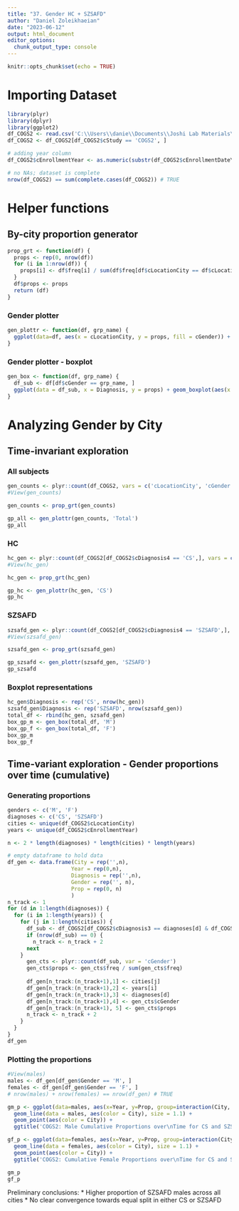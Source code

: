 ```yaml
---
title: "37. Gender HC + SZSAFD"
author: "Daniel Zoleikhaeian"
date: "2023-06-12"
output: html_document
editor_options: 
  chunk_output_type: console
---
```


```r
knitr::opts_chunk$set(echo = TRUE)
```

# Importing Dataset
```r
library(plyr)
library(dplyr)
library(ggplot2)
df_COGS2 <- read.csv('C:\\Users\\danie\\Documents\\Joshi Lab Materials\\3 Studies Dataset\\Dataset Merge\\bgc_merge_cDiag123_060723.csv')
df_COGS2 <- df_COGS2[df_COGS2$cStudy == 'COGS2', ]

# adding year column
df_COGS2$cEnrollmentYear <- as.numeric(substr(df_COGS2$cEnrollmentDateYear, 1,4))

# no NAs; dataset is complete
nrow(df_COGS2) == sum(complete.cases(df_COGS2)) # TRUE
```

# Helper functions

## By-city proportion generator
```r
prop_grt <- function(df) {
  props <- rep(0, nrow(df))
  for (i in 1:nrow(df)) {
    props[i] <- df$freq[i] / sum(df$freq[df$cLocationCity == df$cLocationCity[i]])
  }
  df$props <- props
  return (df)
}
```

### Gender plotter
```r
gen_plottr <- function(df, grp_name) {
  ggplot(data=df, aes(x = cLocationCity, y = props, fill = cGender)) + geom_bar(stat = 'identity') + ylab('Proportion') + ggtitle(paste('COGS2: ', grp_name, ' Gender Proportions by City', sep = ''))
}
```

### Gender plotter - boxplot
```r
gen_box <- function(df, grp_name) {
  df_sub <- df[df$cGender == grp_name, ]
  ggplot(data = df_sub, x = Diagnosis, y = props) + geom_boxplot(aes(x = Diagnosis, y = props)) + geom_point(aes(x = Diagnosis, y = props, color = cLocationCity), size = 3, shape = 19) + ggtitle(paste('COGS2 ', grp_name, ' Proportions across Cities', sep = '')) +  ylab('Proportion')
}
```

# Analyzing Gender by City

## Time-invariant exploration

### All subjects
```r
gen_counts <- plyr::count(df_COGS2, vars = c('cLocationCity', 'cGender'))
#View(gen_counts)

gen_counts <- prop_grt(gen_counts)

gp_all <- gen_plottr(gen_counts, 'Total')
gp_all
```

### HC
```r
hc_gen <- plyr::count(df_COGS2[df_COGS2$cDiagnosis4 == 'CS',], vars = c('cLocationCity', 'cGender'))
#View(hc_gen)

hc_gen <- prop_grt(hc_gen)

gp_hc <- gen_plottr(hc_gen, 'CS')
gp_hc
```

### SZSAFD
```r
szsafd_gen <- plyr::count(df_COGS2[df_COGS2$cDiagnosis4 == 'SZSAFD',], vars = c('cLocationCity', 'cGender'))
#View(szsafd_gen)

szsafd_gen <- prop_grt(szsafd_gen)

gp_szsafd <- gen_plottr(szsafd_gen, 'SZSAFD')
gp_szsafd
```

### Boxplot representations
```r
hc_gen$Diagnosis <- rep('CS', nrow(hc_gen))
szsafd_gen$Diagnosis <- rep('SZSAFD', nrow(szsafd_gen))
total_df <- rbind(hc_gen, szsafd_gen)
box_gp_m <- gen_box(total_df, 'M')
box_gp_f <- gen_box(total_df, 'F')
box_gp_m
box_gp_f
```

## Time-variant exploration - Gender proportions over time (cumulative)

### Generating proportions
```r
genders <- c('M', 'F')
diagnoses <- c('CS', 'SZSAFD')
cities <- unique(df_COGS2$cLocationCity)
years <- unique(df_COGS2$cEnrollmentYear)

n <- 2 * length(diagnoses) * length(cities) * length(years)

# empty dataframe to hold data
df_gen <- data.frame(City = rep('',n),
                    Year = rep(0,n),
                    Diagnosis = rep('',n),
                    Gender = rep('', n),
                    Prop = rep(0, n)
                    )
n_track <- 1
for (d in 1:length(diagnoses)) {
  for (i in 1:length(years)) {
    for (j in 1:length(cities)) {
      df_sub <- df_COGS2[df_COGS2$cDiagnosis3 == diagnoses[d] & df_COGS2$cLocationCity == cities[j] & df_COGS2$cEnrollmentYear <= years[i],]
      if (nrow(df_sub) == 0) {
        n_track <- n_track + 2
      next
    }
      gen_cts <- plyr::count(df_sub, var = 'cGender')
      gen_cts$props <- gen_cts$freq / sum(gen_cts$freq)
      
      df_gen[n_track:(n_track+1),1] <- cities[j]
      df_gen[n_track:(n_track+1),2] <- years[i]
      df_gen[n_track:(n_track+1),3] <- diagnoses[d]
      df_gen[n_track:(n_track+1),4] <- gen_cts$cGender
      df_gen[n_track:(n_track+1), 5] <- gen_cts$props 
      n_track <- n_track + 2
    }
  }
}
df_gen
```

### Plotting the proportions
```r
#View(males)
males <- df_gen[df_gen$Gender == 'M', ]
females <- df_gen[df_gen$Gender == 'F', ]
# nrow(males) + nrow(females) == nrow(df_gen) # TRUE

gm_p <- ggplot(data=males, aes(x=Year, y=Prop, group=interaction(City, Diagnosis), linetype = Diagnosis)) +
  geom_line(data = males, aes(color = City), size = 1.1) +
  geom_point(aes(color = City)) +
  ggtitle('COGS2: Male Cumulative Proportions over\nTime for CS and SZSAFD') + ylab('Proportion') + theme(plot.title = element_text(hjust = 0.5))

gf_p <- ggplot(data=females, aes(x=Year, y=Prop, group=interaction(City, Diagnosis), linetype = Diagnosis)) +
  geom_line(data = females, aes(color = City), size = 1.1) +
  geom_point(aes(color = City)) +
  ggtitle('COGS2: Cumulative Female Proportions over\nTime for CS and SZSAFD') + ylab('Proportion') + theme(plot.title = element_text(hjust = 0.5))

gm_p
gf_p
```

Preliminary conclusions:
* Higher proportion of SZSAFD males across all cities
* No clear convergence towards equal split in either CS or SZSAFD
